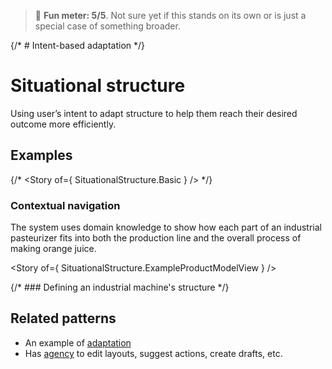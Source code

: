 
> 🧪 **Fun meter: 5/5**. Not sure yet if this stands on its own or is just a special case of something broader.

<Meta of={SituationalStructure} />

{/* # Intent-based adaptation */}
# Situational structure

Using user’s intent to adapt structure to help them reach their desired outcome more efficiently.

## Examples

{/* <Story of={ SituationalStructure.Basic } /> */}

### Contextual navigation

The system uses domain knowledge to show how each part of an industrial pasteurizer fits into both
the production line and the overall process of making orange juice.

<Story of={ SituationalStructure.ExampleProductModelView } />

{/* ### Defining an industrial machine's structure */}

## Related patterns

- An example of [adaptation](../?path=/docs/foundations-adaptation--docs)
- Has [agency](../?path=/docs/foundations-agency--docs) to edit layouts, suggest actions, create drafts, etc.